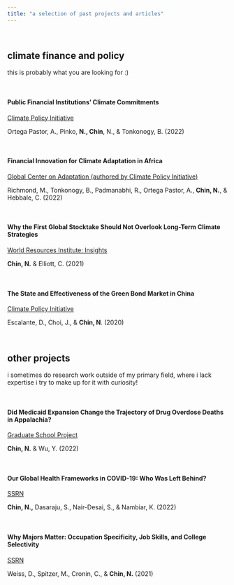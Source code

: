 ```yaml
---
title: "a selection of past projects and articles"
---
```


<br/>

## **climate finance and policy**

this is probably what you are looking for :)

<br/>

#### Public Financial Institutions' Climate Commitments

[Climate Policy Initiative](https://www.climatepolicyinitiative.org/publication/public-financial-institutions-climate-commitments/)

Ortega Pastor, A., Pinko, **N., Chin**, N., & Tonkonogy, B. (2022)

<br/>

#### Financial Innovation for Climate Adaptation in Africa

[Global Center on Adaptation (authored by Climate Policy Initiative)](https://gca.org/wp-content/uploads/2022/08/GCA-Financial-Innovation-for-Climate-Adaptation-in-Africa-2022.pdf)

Richmond, M., Tonkonogy, B., Padmanabhi, R., Ortega Pastor, A., **Chin, N.**, & Hebbale, C. (2022)

<br/>

#### Why the First Global Stocktake Should Not Overlook Long-Term Climate Strategies

[World Resources Institute: Insights](https://www.wri.org/insights/why-first-global-stocktake-should-not-overlook-long-term-climate-strategies)

**Chin, N.** & Elliott, C. (2021)

<br/>

#### The State and Effectiveness of the Green Bond Market in China

[Climate Policy Initiative](https://www.climatepolicyinitiative.org/publication/green-bonds-in-china-the-state-and-effectiveness-of-the-market/)

Escalante, D., Choi, J., & **Chin, N**. (2020)

<br/>

## **other projects**

i sometimes do research work outside of my primary field, where i lack expertise i try to make up for it with curiosity!

<br/>

#### Did Medicaid Expansion Change the Trajectory of Drug Overdose Deaths in Appalachia?

[Graduate School Project](files/U6614_final_project.pdf)

**Chin, N.** & Wu, Y. (2022)

<br/>

#### Our Global Health Frameworks in COVID-19: Who Was Left Behind?

[SSRN](https://papers.ssrn.com/sol3/papers.cfm?abstract_id=4283349)

**Chin, N.,** Dasaraju, S., Nair-Desai, S., & Nambiar, K. (2022)

<br/>

#### Why Majors Matter: Occupation Specificity, Job Skills, and College Selectivity

[SSRN](https://papers.ssrn.com/sol3/papers.cfm?abstract_id=3946507)

Weiss, D., Spitzer, M., Cronin, C., & **Chin, N.** (2021)

